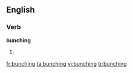 ==English==

===Verb===
'''bunching'''

# {{present participle of|[[bunch]]}}

[[fr:bunching]]
[[ta:bunching]]
[[vi:bunching]]
[[tr:bunching]]